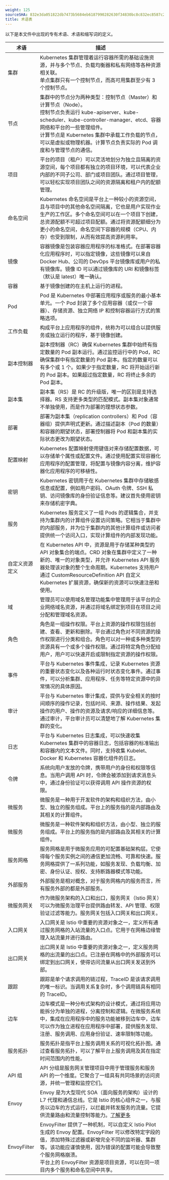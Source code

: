 ```yaml
---
weight: 125
sourceSHA: 832e3da051822db7473b5684eb6187990282630f34830bc8c832ec8587c244d7
title: 术语表
---
```


以下是本文件中出现的专有术语、术语和缩写词的定义。

| 术语                     | 描述                                                                                                                                                                                                                                                                                                                                                                                                                                                                                                         |
| ------------------------ | ------------------------------------------------------------------------------------------------------------------------------------------------------------------------------------------------------------------------------------------------------------------------------------------------------------------------------------------------------------------------------------------------------------------------------------------------------------------------------------------------------------ |
| 集群                     | Kubernetes 集群管理着运行容器所需的基础设施资源，并与多个节点、负载均衡器和私有网络等各种资源相关联。<br />单点集群只有一个控制节点，而高可用集群至少有 3 个控制节点。                                                                                                                                                                                                                                                                                         |
| 节点                     | 集群中的节点分为两种类型：控制节点（Master）和计算节点（Node）。<br />控制节点负责运行 kube-apiserver、kube-scheduler、kube-controller-manager、etcd、容器网络和平台的一些管理组件。<br />计算节点是 Kubernetes 集群中承载工作负载的节点，可以是虚拟或物理机器。计算节点负责实际的 Pod 调度和与管理节点的通信。 |
| 项目                     | 平台的项目（租户）可以灵活地划分为独立且隔离的资源空间，每个项目都有独立的项目环境，可以代表企业内部的不同子公司、部门或项目团队。通过项目管理，可以轻松实现项目团队之间的资源隔离和租户内的配额管理。                                                                                                                |
| 命名空间                 | Kubernetes 命名空间是平台上一种较小的资源空间，且与项目中的其他命名空间隔离，它也是用户实现作业生产的工作区。多个命名空间可以在一个项目下创建，总资源配额不可超过项目配额。通过将资源配额细分为更小的命名空间，命名空间下容器的规模（CPU、内存）也受到限制，从而有效提高资源利用率。  |
| 镜像                     | 容器镜像是包装容器应用程序的标准格式。在部署容器化应用程序时，可以指定镜像，这些镜像可以来自 Docker Hub、公司的 DevOps 平台镜像库或用户的私有镜像库。镜像 ID 可以通过镜像库的 URI 和镜像标签（默认是 latest）唯一确认。                                                                                                                               |
| 容器                     | 基于镜像创建的在主机上运行的进程。                                                                                                                                                                                                                                                                                                                                                                                                                                                                  |
| Pod                      | Pod 是 Kubernetes 中部署应用程序或服务的最小基本单元。一个 Pod 封装了多个应用容器（或仅一个容器）、存储资源、独立网络 IP 和控制容器运行方式的策略选项。                                                                                                                                                                                                                                                               |
| 工作负载                 | 构成平台上应用程序的组件，统称为可以组合以提供服务或独立运行的程序，基于镜像创建。                                                                                                                                                                                                                                                                                                                                                                                                              |
| 副本控制器              | 副本控制器（RC）确保 Kubernetes 集群中始终有指定数量的 Pod 副本运行。通过监控运行中的 Pod，RC 确保集群中有指定数量的 Pod 副本。指定的数量可以有多个或 1 个。如果少于指定数量，RC 将开始运行新的 Pod 副本。如果超过指定数量，RC 将终止多余的 Pod 副本。                                                                             |
| 副本集                   | 副本集（RS）是 RC 的升级版，唯一的区别是支持选择器。RS 支持更多类型的匹配模式。副本集对象通常不单独使用，而是作为部署的理想状态参数。                                                                                                                                                                                                                                                                                                      |
| 部署                     | 部署为副本集（replication controllers）和 Pod（容器组）提供声明式更新。通过描述副本（Pod 的数量）和容器的期望状态，部署控制器将 Pod 和副本集的实际状态更改为期望状态。                                                                                                                                                                                                                                                             |
| 配置映射                 | Kubernetes 配置映射使用键值对来存储配置数据，可以存储单个属性或配置文件。通过使用配置实现容器化应用程序的配置管理，将配置与镜像内容分离，维护容器化应用程序的可移植性。                                                                                                                                                                                                                                                    |
| 密钥                     | Kubernetes 密钥用于在 Kubernetes 集群中存储敏感信息或配置，例如用户密码、OAuth 令牌、SSH 私钥、访问镜像库的身份验证信息等。建议首先使用密钥来存储机密字典。                                                                                                                                                                                                                                                    |
| 服务                     | Kubernetes 服务定义了一组 Pods 的逻辑集合，并支持为集群内的计算组件设置访问策略。它相当于集群中的内部服务，并为位于集群内的其他计算组件或访问者提供统一个访问入口，实现计算组件的内部发现功能。                                                                                                                                                                                                                           |
| 自定义资源定义           | 在 Kubernetes API 中，资源是用于存储某种类型的 API 对象集合的端点。CRD 对象在集群中定义了一种新的、唯一的对象类型，并允许 Kubernetes API 服务器处理该对象的整个生命周期。Kubernetes 支持用户通过 CustomResourceDefinition API 自定义 Kubernetes 扩展资源，确保新的资源可以快速注册和使用。                                           |
| 域                       | 管理员可以使用域名管理功能集中管理用于该平台的企业网络域名资源，并通过将域名绑定到项目在项目之间分配和管理域名资源。                                                                                                                                                                                                                                                                                                                             |
| 角色                     | 角色是一组操作权限。平台上资源的操作权限包括创建、查看、更新和删除。平台通过角色对不同资源的操作权限进行分类和组合。角色可以对一种或多种类型的资源具有一个或多个操作权限。通过将特定角色分配给用户，用户可以快速开启或限制指定资源的操作权限。                                                                                                                     |
| 事件                     | 平台与 Kubernetes 事件集成，记录 Kubernetes 资源的重要状态变化以及各种运行时状态变化事件。通过事件，可以分析集群、应用程序、任务等特定资源中的异常情况的具体原因。                                                                                                                                                                                                                                                          |
| 审计                     | 平台与 Kubernetes 审计集成，提供与安全相关的按时间顺序的操作记录，包括时间、来源、操作结果、发起操作的用户、操作的资源及请求/响应的详细信息等。通过审计，平台审计员可以清楚地了解 Kubernetes 集群的变化。                                                                                                                                                                                                        |
| 日志                     | 平台与 Kubernetes 日志集成，可以快速收集 Kubernetes 集群中的容器日志，包括容器的标准输出和容器内的文本文件。同时，支持收集 Kubelet、Docker 和 Kubernetes 容器化组件的日志。                                                                                                                                                                                                           |
| 令牌                     | 系统向用户发放的令牌，携带用户的身份和权限等信息。当用户调用 API 时，令牌会被添加到请求消息头中，通过身份验证可以获得调用 API 操作资源的权限。                                                                                                                                                                                                                                                                 |
| 微服务                   | 微服务是一种用于开发软件的架构和组织方法，由小型、独立的服务组成。平台上的服务指的是内部路由及其相关的计算组件。                                                                                                                                                                                                                                                                                                                                                                            |
| 微服务                   | 微服务是一种软件架构和组织方法，由小型、独立的服务组成。平台上的服务指的是内部路由及其相关的计算组件。                                                                                                                                                                                                                                                                                                                                                                            |
| 服务网格                 | 服务网格是用于微服务应用的可配置基础架构层。它使得每个服务实例之间的通信更加流畅、可靠和快速。服务网格提供了一系列功能，如服务发现、负载均衡、加密、身份认证、授权、支持断路器模式等功能。                                                                                                                                                                     |
| 外部服务                 | 外部服务是相对概念，对于服务网格内的服务而言，所有服务外部的都是外部服务。                                                                                                                                                                                                                                                                                                                                                                               |
| 微服务网关               | 作为微服务架构的入口和出口，服务网关（Istio 网关）可以为微服务治理平台提供路由转发、API 管理、权限验证过滤等能力。服务网关包括入口网关和出口网关。                                                                                                                                                                                                                                        |
| 入口网关                 | 入口网关是 Istio 中重要的资源对象之一，定义所有通过服务网格的入站流量的入口点。它用于在网格边缘管理入站流量并进行路由。                                                                                                                                                                                                                                                                                                                                 |
| 出口网关                 | 出口网关是 Istio 中重要的资源对象之一，定义服务网格的出流量的出口点。已注册在网格中的外部服务可以绑定到出口网关，使得访问流量从出口网关发送到外部。                                                                                                                                                                                                                                         |
| 跟踪                     | 跟踪是单个请求调用的链过程，TraceID 是该请求调用的唯一标识。当调用关系复杂时，多个调用链具有相同的 TraceID。                                                                                                                                                                                                                                                                                                                                |
| 边车                     | 边车模式是一种分布式架构的设计模式，通过将应用功能拆分为单独的进程，分离控制和逻辑。在微服务系统中，集成在应用程序中的服务功能被移到边车中，边车可以作为独立进程在应用程序中部署，提供服务发现、注册、服务调用、应用身份验证、速率限制等功能。                                                                      |
| 服务拓扑                 | 服务拓扑是指平台上服务调用关系的可视化拓扑图。通过查看服务拓扑，可以了解平台上服务调用及其在指定时间范围内的性能。                                                                                                                                                                                                                                                                                                                  |
| API 组                   | API 分组是服务网关管理项目中用于管理服务和服务 API 的一个维度。它聚合了一组具有共同场景的访问资源，并统一管理和监控它们。                                                                                                                                                                                                                                                                                                                |
| Envoy                    | Envoy 是为大型现代 SOA（面向服务的架构）设计的 L7 代理和通信总线。它是 Istio 的核心组件之一，与服务以边车的方式运行，以拦截并转发服务的流量。它提供流量路由和流量控制等能力。[了解更多](https://www.envoyproxy.io/docs/envoy/latest/intro/what_is_envoy)                                                                                                                     |
| EnvoyFilter              | EnvoyFilter 提供了一种机制，可以自定义 Istio Pilot 生成的 Envoy 配置。EnvoyFilter 可以修改特定字段的值，添加特殊过滤器或新增完全不同的监听器、集群等。该功能应谨慎使用，因为错误的配置可能会导致整个服务网格崩溃。<br />平台上的 EnvoyFilter 资源是项目资源，可以在同一项目内多个服务和命名空间中共享。          |
